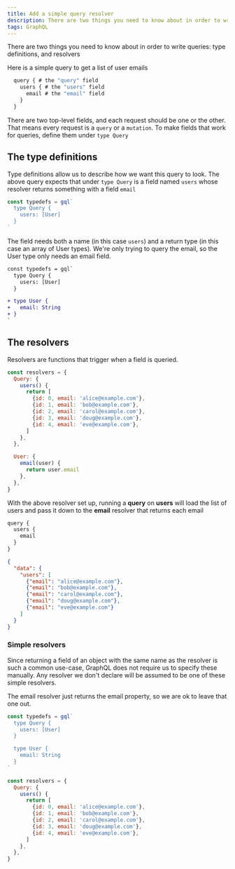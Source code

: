 ```yaml
---
title: Add a simple query resolver
description: There are two things you need to know about in order to write queries
tags: GraphQL
---
```


There are two things you need to know about in order to write queries: type definitions, and resolvers

Here is a simple query to get a list of user emails

```js
  query { # the "query" field
    users { # the "users" field
      email # the "email" field
    }
  }
```

There are two top-level fields, and each request should be one or the other. That means every request is a `query` or a `mutation`. To make fields that work for queries, define them under `type Query`

## The type definitions

Type definitions allow us to describe how we want this query to look. The above query expects that under `type Query` is a field named `users` whose resolver returns something with a field `email`

```js
const typedefs = gql`
  type Query {
    users: [User]
  }
`
```

The field needs both a name (in this case `users`) and a return type (in this case an array of User types). We're only trying to query the email, so the User type only needs an email field.

```diff
const typedefs = gql`
  type Query {
    users: [User]
  }

+ type User {
+   email: String
+ }
`
```

## The resolvers

Resolvers are functions that trigger when a field is queried.

```js
const resolvers = {
  Query: {
    users() {
      return [
        {id: 0, email: 'alice@example.com'},
        {id: 1, email: 'bob@example.com'},
        {id: 2, email: 'carol@example.com'},
        {id: 3, email: 'doug@example.com'},
        {id: 4, email: 'eve@example.com'},
      ]
    },
  },

  User: {
    email(user) {
      return user.email
    },
  },
}
```

With the above resolver set up, running a **query** on **users** will load the list of users and pass it down to the **email** resolver that returns each email

```js
query {
  users {
    email
  }
}
```

```json
{
  "data": {
    "users": [
      {"email": "alice@example.com"},
      {"email": "bob@example.com"},
      {"email": "carol@example.com"},
      {"email": "doug@example.com"},
      {"email": "eve@example.com"}
    ]
  }
}
```

### Simple resolvers

Since returning a field of an object with the same name as the resolver is such a common use-case, GraphQL does not require us to specify these manually. Any resolver we don't declare will be assumed to be one of these simple resolvers.

The email resolver just returns the email property, so we are ok to leave that one out.

```js
const typedefs = gql`
  type Query {
    users: [User]
  }

  type User {
    email: String
  }
`

const resolvers = {
  Query: {
    users() {
      return [
        {id: 0, email: 'alice@example.com'},
        {id: 1, email: 'bob@example.com'},
        {id: 2, email: 'carol@example.com'},
        {id: 3, email: 'doug@example.com'},
        {id: 4, email: 'eve@example.com'},
      ]
    },
  },
}
```
